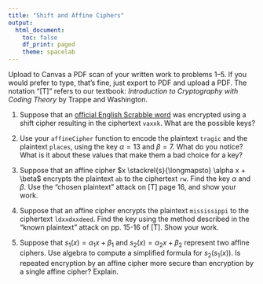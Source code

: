 ```yaml
---
title: "Shift and Affine Ciphers"
output:
  html_document:
    toc: false
    df_print: paged
    theme: spacelab
---
```


Upload to Canvas a PDF scan of your written work to problems 1--5. If you would prefer to type, that's fine, just export to PDF and upload a PDF. The notation "[T]" refers to our textbook: *Introduction to Cryptography with Coding Theory* by Trappe and Washington.

 1. Suppose that an [official English Scrabble word](http://scrabble.hasbro.com/en-us/tools#dictionary) was encrypted using a shift cipher resulting in the ciphertext `vaxxk`. What are the possible keys? 
 
 2. Use your `affineCipher` function to encode the plaintext `tragic` and the plaintext `places`, using the key $\alpha=13$ and $\beta=7$. What do you notice? What is it about these values that make them a bad choice for a key?
 
 3. Suppose that an affine cipher $x \stackrel{s}{\longmapsto} \alpha x + \beta$ encrypts the plaintext `ab` to the ciphertext `rw`. Find the key $\alpha$ and $\beta$. Use the "chosen plaintext" attack on [T] page 16, and show your work.
 
 4. Suppose that an affine cipher encrypts the plaintext `mississippi` to the ciphertext `ldxxdxxdeed`. Find the key using the method described in the "known plaintext" attack on pp. 15-16 of [T]. Show your work.
 
 5. Suppose that $s_1(x) = \alpha_1 x + \beta_1$ and $s_2(x) = \alpha_2 x + \beta_2$ represent two affine ciphers. Use algebra to compute a simplified formula for $s_2(s_1(x))$. Is repeated encryption by an affine cipher more secure than encryption by a single affine cipher? Explain.
 